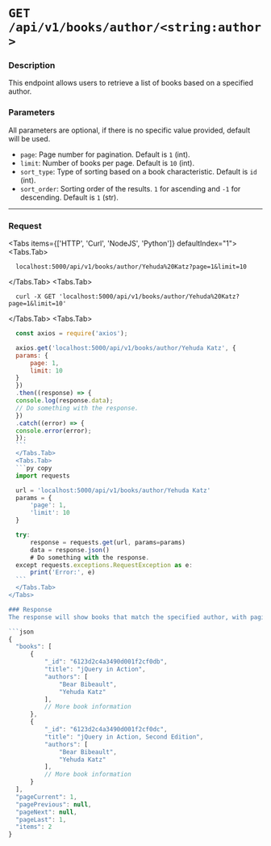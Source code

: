 
# `GET /api/v1/books/author/<string:author>`

### Description
This endpoint allows users to retrieve a list of books based on a specified author.

### Parameters
All parameters are optional, if there is no specific value provided, default will be used.

- `page`: Page number for pagination. Default is `1` (int).
- `limit`: Number of books per page. Default is `10` (int).
- `sort_type`: Type of sorting based on a book characteristic. Default is `id` (int).
- `sort_order`: Sorting order of the results. `1` for ascending and `-1` for descending. Default is `1` (str).

---

### Request
 
<Tabs items={['HTTP', 'Curl', 'NodeJS', 'Python']} defaultIndex="1">
  <Tabs.Tab>
  ```http copy
    localhost:5000/api/v1/books/author/Yehuda%20Katz?page=1&limit=10
  ```
  </Tabs.Tab>
  <Tabs.Tab>
  ``` curl copy
    curl -X GET 'localhost:5000/api/v1/books/author/Yehuda%20Katz?page=1&limit=10'
  ```
  </Tabs.Tab>
  <Tabs.Tab>
  ```js copy
    const axios = require('axios');

    axios.get('localhost:5000/api/v1/books/author/Yehuda Katz', {
    params: {
        page: 1,
        limit: 10
    }
    })
    .then((response) => {
    console.log(response.data);
    // Do something with the response.
    })
    .catch((error) => {
    console.error(error);
    });
    ```
    </Tabs.Tab>
    <Tabs.Tab>
    ```py copy
    import requests

    url = 'localhost:5000/api/v1/books/author/Yehuda Katz'
    params = {
        'page': 1,
        'limit': 10
    }

    try:
        response = requests.get(url, params=params)
        data = response.json()
        # Do something with the response.
    except requests.exceptions.RequestException as e:
        print('Error:', e)
    ```
    </Tabs.Tab>
</Tabs>

### Response
The response will show books that match the specified author, with pagination details. For example, if the author is "Yehuda Katz" there will be 2 matching that have the author specified (and can also have others).

```json
{
    "books": [
        {
            "_id": "6123d2c4a3490d001f2cf0db",
            "title": "jQuery in Action",
            "authors": [
                "Bear Bibeault",
                "Yehuda Katz"
            ],
            // More book information
        },
        {
            "_id": "6123d2c4a3490d001f2cf0dc",
            "title": "jQuery in Action, Second Edition",
            "authors": [
                "Bear Bibeault",
                "Yehuda Katz"
            ],
            // More book information
        }
    ],
    "pageCurrent": 1,
    "pagePrevious": null,
    "pageNext": null,
    "pageLast": 1,
    "items": 2
}
```
